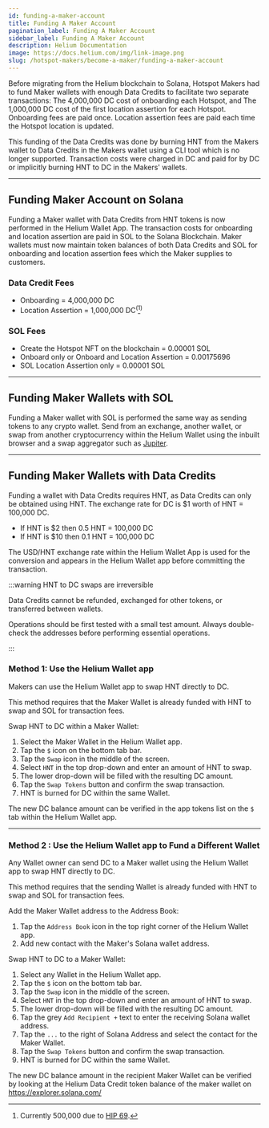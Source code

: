 ```yaml
---
id: funding-a-maker-account
title: Funding A Maker Account
pagination_label: Funding A Maker Account
sidebar_label: Funding A Maker Account
description: Helium Documentation
image: https://docs.helium.com/img/link-image.png
slug: /hotspot-makers/become-a-maker/funding-a-maker-account
---
```



Before migrating from the Helium blockchain to Solana, Hotspot Makers had to fund Maker wallets with
enough Data Credits to facilitate two separate transactions: The 4,000,000 DC cost of onboarding
each Hotspot, and The 1,000,000 DC cost of the first location assertion for each Hotspot. Onboarding
fees are paid once. Location assertion fees are paid each time the Hotspot location is updated.

This funding of the Data Credits was done by burning HNT from the Makers wallet to Data Credits in
the Makers wallet using a CLI tool which is no longer supported. Transaction costs were charged in
DC and paid for by DC or implicitly burning HNT to DC in the Makers' wallets.

---

## Funding Maker Account on Solana

Funding a Maker wallet with Data Credits from HNT tokens is now performed in the Helium Wallet App.
The transaction costs for onboarding and location assertion are paid in SOL to the Solana
Blockchain. Maker wallets must now maintain token balances of both Data Credits and SOL for
onboarding and location assertion fees which the Maker supplies to customers.

### Data Credit Fees

- Onboarding = 4,000,000 DC
- Location Assertion = 1,000,000 DC<sup>(</sup>[^1]<sup>)</sup>

[^1]:
    Currently 500,000 due to
    [HIP 69](https://github.com/helium/HIP/blob/main/0069-reassertion-fee-reduction.md).

### SOL Fees

- Create the Hotspot NFT on the blockchain = 0.00001 SOL
- Onboard only or Onboard and Location Assertion = 0.00175696
- SOL Location Assertion only = 0.00001 SOL

---

## Funding Maker Wallets with SOL

Funding a Maker wallet with SOL is performed the same way as sending tokens to any crypto wallet.
Send from an exchange, another wallet, or swap from another cryptocurrency within the Helium Wallet
using the inbuilt browser and a swap aggregator such as [Jupiter](https://jup.ag/swap).

---

## Funding Maker Wallets with Data Credits

Funding a wallet with Data Credits requires HNT, as Data Credits can only be obtained using HNT. The
exchange rate for DC is $1 worth of HNT = 100,000 DC.

- If HNT is $2 then 0.5 HNT = 100,000 DC
- If HNT is $10 then 0.1 HNT = 100,000 DC

The USD/HNT exchange rate within the Helium Wallet App is used for the conversion and appears in the
Helium Wallet app before committing the transaction.

:::warning HNT to DC swaps are irreversible

Data Credits cannot be refunded, exchanged for other tokens, or transferred between wallets.

Operations should be first tested with a small test amount. Always double-check the addresses before
performing essential operations.

:::

### Method 1: Use the Helium Wallet app

Makers can use the Helium Wallet app to swap HNT directly to DC.

This method requires that the Maker Wallet is already funded with HNT to swap and SOL for
transaction fees.

Swap HNT to DC within a Maker Wallet:

1. Select the Maker Wallet in the Helium Wallet app.
1. Tap the `$` icon on the bottom tab bar.
1. Tap the `Swap` icon in the middle of the screen.
1. Select `HNT` in the top drop-down and enter an amount of HNT to swap.
1. The lower drop-down will be filled with the resulting DC amount.
1. Tap the `Swap Tokens` button and confirm the swap transaction.
1. HNT is burned for DC within the same Wallet.

The new DC balance amount can be verified in the app tokens list on the `$` tab within the Helium
Wallet app.

---

### Method 2 : Use the Helium Wallet app to Fund a Different Wallet

Any Wallet owner can send DC to a Maker wallet using the Helium Wallet app to swap HNT directly to
DC.

This method requires that the sending Wallet is already funded with HNT to swap and SOL for
transaction fees.

Add the Maker Wallet address to the Address Book:

1. Tap the `Address Book` icon in the top right corner of the Helium Wallet app.
1. Add new contact with the Maker's Solana wallet address.

Swap HNT to DC to a Maker Wallet:

1. Select any Wallet in the Helium Wallet app.
1. Tap the `$` icon on the bottom tab bar.
1. Tap the `Swap` icon in the middle of the screen.
1. Select `HNT` in the top drop-down and enter an amount of HNT to swap.
1. The lower drop-down will be filled with the resulting DC amount.
1. Tap the grey `Add Recipient +` text to enter the receiving Solana wallet address.
1. Tap the `...` to the right of Solana Address and select the contact for the Maker Wallet.
1. Tap the `Swap Tokens` button and confirm the swap transaction.
1. HNT is burned for DC within the same Wallet.

The new DC balance amount in the recipient Maker Wallet can be verified by looking at the Helium
Data Credit token balance of the maker wallet on https://explorer.solana.com/
